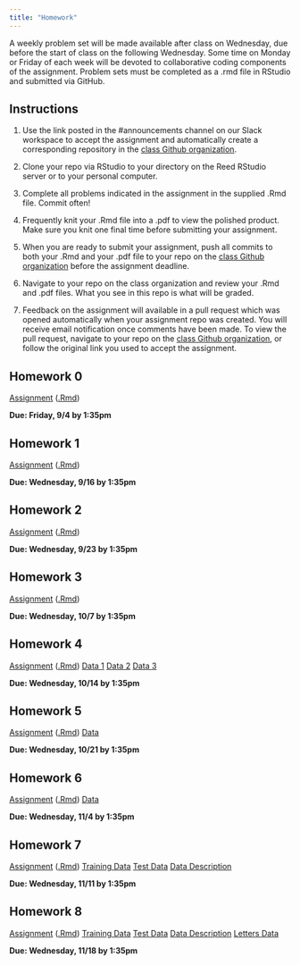 ```yaml
---
title: "Homework"
---
```


A weekly problem set will be made available after class on Wednesday, due before the start of class on the following Wednesday. Some time on Monday or Friday of each week will be devoted to collaborative coding components of the assignment. Problem sets must be completed as a .rmd file in RStudio and submitted via GitHub. 


## Instructions

1. Use the link posted in the #announcements channel on our Slack workspace to accept the assignment and automatically create a corresponding repository in the [class Github organization](https://github.com/Reed-Stat-Learning-Fall-2020).

2. Clone your repo via RStudio to your directory on the Reed RStudio server or to your personal computer. 

3. Complete all problems indicated in the assignment in the supplied .Rmd file. Commit often!

4. Frequently knit your .Rmd file into a .pdf to view the polished product. Make sure you knit one final time before submitting your assignment.

5. When you are ready to submit your assignment, push all commits to both your .Rmd and your .pdf file to your repo on the [class Github organization](https://github.com/Reed-Stat-Learning-Fall-2020) before the assignment deadline. 

6. Navigate to your repo on the class organization and review your .Rmd and .pdf files. What you see in this repo is what will be graded.

7. Feedback on the assignment will available in a pull request which was opened automatically when your assignment repo was created. You will receive email notification once comments have been made. To view the pull request, navigate to your repo on the [class Github organization](https://github.com/Reed-Stat-Learning-Fall-2020), or follow the original link you used to accept the assignment.


## Homework 0

[Assignment](homework/hw_0.pdf) ([.Rmd](homework/hw_0.Rmd))

**Due: Friday, 9/4 by 1:35pm**

## Homework 1

[Assignment](homework/hw_1.pdf) ([.Rmd](homework/hw_1.Rmd))

**Due: Wednesday, 9/16 by 1:35pm**

## Homework 2

[Assignment](homework/hw_2.pdf) ([.Rmd](homework/hw_2.Rmd))

**Due: Wednesday, 9/23 by 1:35pm**

## Homework 3

[Assignment](homework/hw_3.pdf) ([.Rmd](homework/hw_3.Rmd))

**Due: Wednesday, 10/7 by 1:35pm**

## Homework 4

[Assignment](homework/hw_4.pdf) ([.Rmd](homework/hw_4.Rmd)) [Data 1](homework/data/wisc.csv) [Data 2]([Data](homework/data/wisc_trn.csv)) [Data 3]([Data](homework/data/wisc_tst.csv))

**Due: Wednesday, 10/14 by 1:35pm**


## Homework 5

[Assignment](homework/hw_5.pdf) ([.Rmd](homework/hw_5.Rmd)) [Data](homework/data/stocks.csv)

**Due: Wednesday, 10/21 by 1:35pm**

## Homework 6

[Assignment](homework/hw_6.pdf) ([.Rmd](homework/hw_6.Rmd)) [Data](homework/data/house.csv)

**Due: Wednesday, 11/4 by 1:35pm**

## Homework 7

[Assignment](homework/hw_7.pdf) ([.Rmd](homework/hw_7.Rmd)) [Training Data](homework/data/crime.csv) [Test Data](homework/data/crime_tst.csv) [Data Description](homework/data/data_description_crime.md)

**Due: Wednesday, 11/11 by 1:35pm**

## Homework 8

[Assignment](homework/hw_8.pdf) ([.Rmd](homework/hw_8.Rmd)) [Training Data](homework/data/crime.csv) [Test Data](homework/data/crime_tst.csv) [Data Description](homework/data/data_description_crime.md) [Letters Data](homework/data/lettersdf.csv)

**Due: Wednesday, 11/18 by 1:35pm**

